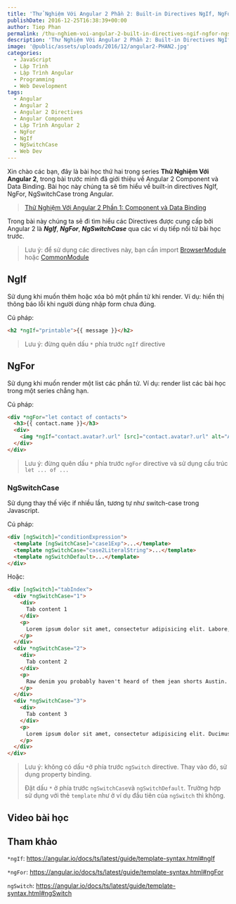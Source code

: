 ```yaml
---
title: 'Thử Nghiệm Với Angular 2 Phần 2: Built-in Directives NgIf, NgFor, NgSwitchCase'
publishDate: 2016-12-25T16:38:39+00:00
author: Tiep Phan
permalink: /thu-nghiem-voi-angular-2-built-in-directives-ngif-ngfor-ngswitchcase/
description: 'Thử Nghiệm Với Angular 2 Phần 2: Built-in Directives NgIf, NgFor, NgSwitchCase'
image: '@public/assets/uploads/2016/12/angular2-PHAN2.jpg'
categories:
  - JavaScript
  - Lập Trình
  - Lập Trình Angular
  - Programming
  - Web Development
tags:
  - Angular
  - Angular 2
  - Angular 2 Directives
  - Angular Component
  - Lập Trình Angular 2
  - NgFor
  - NgIf
  - NgSwitchCase
  - Web Dev
---
```


Xin chào các bạn, đây là bài học thứ hai trong series **Thử Nghiệm Với Angular 2**, trong bài trước mình đã giới thiệu về Angular 2 Component và Data Binding. Bài học này chúng ta sẽ tìm hiểu về built-in directives NgIf, NgFor, NgSwitchCase trong Angular.

<blockquote>
  <p>
    <a href="/thu-nghiem-voi-angular-2-component-va-data-binding/">Thử Nghiệm Với Angular 2 Phần 1: Component và Data Binding</a>
  </p>
</blockquote>



Trong bài này chúng ta sẽ đi tìm hiểu các Directives được cung cấp bởi Angular 2 là **_NgIf_**, **_NgFor_**, **_NgSwitchCase_** qua các ví dụ tiếp nối từ bài học trước.

> Lưu ý: để sử dụng các directives này, bạn cần import <a href="https://angular.io/docs/ts/latest/api/platform-browser/index/BrowserModule-class.html" rel="noopener noreferrer" target="_blank">BrowserModule</a> hoặc <a href="https://angular.io/docs/ts/latest/api/common/index/CommonModule-class.html" rel="noopener noreferrer" target="_blank">CommonModule</a>

## NgIf

Sử dụng khi muốn thêm hoặc xóa bỏ một phần tử khi render. Ví dụ: hiển thị thông báo lỗi khi người dùng nhập form chưa đúng.

Cú pháp:

```html
<h2 *ngIf="printable">{{ message }}</h2>
```

> Lưu ý: đừng quên dấu `*` phía trước `ngIf` directive

## NgFor

Sử dụng khi muốn render một list các phần tử. Ví dụ: render list các bài học trong một series chẳng hạn.

Cú pháp:

```html
<div *ngFor="let contact of contacts">
  <h3>{{ contact.name }}</h3>
  <div>
    <img *ngIf="contact.avatar?.url" [src]="contact.avatar?.url" alt="Avatar of {{ contact.name }}">
  </div>
</div>
```

> Lưu ý: đừng quên dấu `*` phía trước `ngFor` directive và sử dụng cấu trúc `let ... of ...`

### NgSwitchCase

Sử dụng thay thế việc if nhiều lần, tương tự như switch-case trong Javascript.

Cú pháp:

```html
<div [ngSwitch]="conditionExpression">
  <template [ngSwitchCase]="case1Exp">...</template>
  <template ngSwitchCase="case2LiteralString">...</template>
  <template ngSwitchDefault>...</template>
</div>
```

Hoặc:

```html
<div [ngSwitch]="tabIndex">
  <div *ngSwitchCase="1">
    <div>
      Tab content 1
    </div>
    <p>
      Lorem ipsum dolor sit amet, consectetur adipisicing elit. Labore, rerum.
    </p>
  </div>
  <div *ngSwitchCase="2">
    <div>
      Tab content 2
    </div>
    <p>
      Raw denim you probably haven't heard of them jean shorts Austin. Nesciunt tofu stumptown aliqua, retro synth master cleanse. Mustache cliche tempor, williamsburg carles vegan helvetica. Reprehenderit butcher retro keffiyeh dreamcatcher synth. Cosby sweater eu banh mi, qui irure terry richardson ex squid. Aliquip placeat salvia cillum iphone. Seitan aliquip quis cardigan american apparel, butcher voluptate nisi qui.
    </p>
  </div>
  <div *ngSwitchCase="3">
    <div>
      Tab content 3
    </div>
    <p>
      Lorem ipsum dolor sit amet, consectetur adipisicing elit. Ducimus a sequi cupiditate accusantium vitae impedit eum illo voluptatem neque, nisi.
    </p>
  </div>
</div>
```

> Lưu ý: không có dấu `*`ở phía trước `ngSwitch` directive. Thay vào đó, sử dụng property binding.
> 
> Đặt dấu `*` ở phía trước `ngSwitchCase`và `ngSwitchDefault`. Trường hợp sử dụng với thẻ `template` như ở ví dụ đầu tiên của `ngSwitch` thì không.

## Video bài học

<Youtube id="KxvyaY2OY6s" />

## Tham khảo

`*ngIf`: <a href="https://angular.io/docs/ts/latest/guide/template-syntax.html#ngIf" target="_blank">https://angular.io/docs/ts/latest/guide/template-syntax.html#ngIf</a>

`*ngFor`: <a href="https://angular.io/docs/ts/latest/guide/template-syntax.html#ngFor" target="_blank">https://angular.io/docs/ts/latest/guide/template-syntax.html#ngFor</a>

`ngSwitch`: <a href="https://angular.io/docs/ts/latest/guide/template-syntax.html#ngSwitch" target="_blank">https://angular.io/docs/ts/latest/guide/template-syntax.html#ngSwitch</a>
